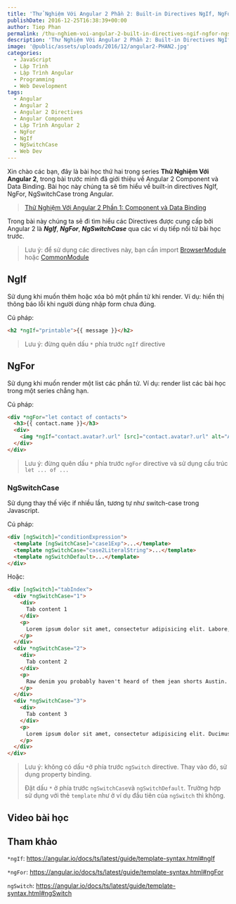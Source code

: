 ```yaml
---
title: 'Thử Nghiệm Với Angular 2 Phần 2: Built-in Directives NgIf, NgFor, NgSwitchCase'
publishDate: 2016-12-25T16:38:39+00:00
author: Tiep Phan
permalink: /thu-nghiem-voi-angular-2-built-in-directives-ngif-ngfor-ngswitchcase/
description: 'Thử Nghiệm Với Angular 2 Phần 2: Built-in Directives NgIf, NgFor, NgSwitchCase'
image: '@public/assets/uploads/2016/12/angular2-PHAN2.jpg'
categories:
  - JavaScript
  - Lập Trình
  - Lập Trình Angular
  - Programming
  - Web Development
tags:
  - Angular
  - Angular 2
  - Angular 2 Directives
  - Angular Component
  - Lập Trình Angular 2
  - NgFor
  - NgIf
  - NgSwitchCase
  - Web Dev
---
```


Xin chào các bạn, đây là bài học thứ hai trong series **Thử Nghiệm Với Angular 2**, trong bài trước mình đã giới thiệu về Angular 2 Component và Data Binding. Bài học này chúng ta sẽ tìm hiểu về built-in directives NgIf, NgFor, NgSwitchCase trong Angular.

<blockquote>
  <p>
    <a href="/thu-nghiem-voi-angular-2-component-va-data-binding/">Thử Nghiệm Với Angular 2 Phần 1: Component và Data Binding</a>
  </p>
</blockquote>



Trong bài này chúng ta sẽ đi tìm hiểu các Directives được cung cấp bởi Angular 2 là **_NgIf_**, **_NgFor_**, **_NgSwitchCase_** qua các ví dụ tiếp nối từ bài học trước.

> Lưu ý: để sử dụng các directives này, bạn cần import <a href="https://angular.io/docs/ts/latest/api/platform-browser/index/BrowserModule-class.html" rel="noopener noreferrer" target="_blank">BrowserModule</a> hoặc <a href="https://angular.io/docs/ts/latest/api/common/index/CommonModule-class.html" rel="noopener noreferrer" target="_blank">CommonModule</a>

## NgIf

Sử dụng khi muốn thêm hoặc xóa bỏ một phần tử khi render. Ví dụ: hiển thị thông báo lỗi khi người dùng nhập form chưa đúng.

Cú pháp:

```html
<h2 *ngIf="printable">{{ message }}</h2>
```

> Lưu ý: đừng quên dấu `*` phía trước `ngIf` directive

## NgFor

Sử dụng khi muốn render một list các phần tử. Ví dụ: render list các bài học trong một series chẳng hạn.

Cú pháp:

```html
<div *ngFor="let contact of contacts">
  <h3>{{ contact.name }}</h3>
  <div>
    <img *ngIf="contact.avatar?.url" [src]="contact.avatar?.url" alt="Avatar of {{ contact.name }}">
  </div>
</div>
```

> Lưu ý: đừng quên dấu `*` phía trước `ngFor` directive và sử dụng cấu trúc `let ... of ...`

### NgSwitchCase

Sử dụng thay thế việc if nhiều lần, tương tự như switch-case trong Javascript.

Cú pháp:

```html
<div [ngSwitch]="conditionExpression">
  <template [ngSwitchCase]="case1Exp">...</template>
  <template ngSwitchCase="case2LiteralString">...</template>
  <template ngSwitchDefault>...</template>
</div>
```

Hoặc:

```html
<div [ngSwitch]="tabIndex">
  <div *ngSwitchCase="1">
    <div>
      Tab content 1
    </div>
    <p>
      Lorem ipsum dolor sit amet, consectetur adipisicing elit. Labore, rerum.
    </p>
  </div>
  <div *ngSwitchCase="2">
    <div>
      Tab content 2
    </div>
    <p>
      Raw denim you probably haven't heard of them jean shorts Austin. Nesciunt tofu stumptown aliqua, retro synth master cleanse. Mustache cliche tempor, williamsburg carles vegan helvetica. Reprehenderit butcher retro keffiyeh dreamcatcher synth. Cosby sweater eu banh mi, qui irure terry richardson ex squid. Aliquip placeat salvia cillum iphone. Seitan aliquip quis cardigan american apparel, butcher voluptate nisi qui.
    </p>
  </div>
  <div *ngSwitchCase="3">
    <div>
      Tab content 3
    </div>
    <p>
      Lorem ipsum dolor sit amet, consectetur adipisicing elit. Ducimus a sequi cupiditate accusantium vitae impedit eum illo voluptatem neque, nisi.
    </p>
  </div>
</div>
```

> Lưu ý: không có dấu `*`ở phía trước `ngSwitch` directive. Thay vào đó, sử dụng property binding.
> 
> Đặt dấu `*` ở phía trước `ngSwitchCase`và `ngSwitchDefault`. Trường hợp sử dụng với thẻ `template` như ở ví dụ đầu tiên của `ngSwitch` thì không.

## Video bài học

<Youtube id="KxvyaY2OY6s" />

## Tham khảo

`*ngIf`: <a href="https://angular.io/docs/ts/latest/guide/template-syntax.html#ngIf" target="_blank">https://angular.io/docs/ts/latest/guide/template-syntax.html#ngIf</a>

`*ngFor`: <a href="https://angular.io/docs/ts/latest/guide/template-syntax.html#ngFor" target="_blank">https://angular.io/docs/ts/latest/guide/template-syntax.html#ngFor</a>

`ngSwitch`: <a href="https://angular.io/docs/ts/latest/guide/template-syntax.html#ngSwitch" target="_blank">https://angular.io/docs/ts/latest/guide/template-syntax.html#ngSwitch</a>
